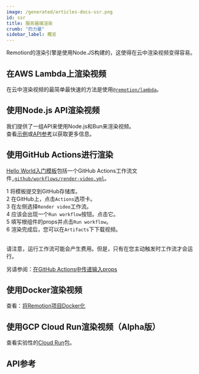 ```yaml
---
image: /generated/articles-docs-ssr.png
id: ssr
title: 服务器端渲染
crumb: "的力量"
sidebar_label: 概览
---
```



Remotion的渲染引擎是使用Node.JS构建的，这使得在云中渲染视频变得容易。

## 在AWS Lambda上渲染视频

在云中渲染视频的最简单最快速的方法是使用[`@remotion/lambda`](/docs/lambda)。

## 使用Node.js API渲染视频

我们提供了一组API来使用Node.js和Bun来渲染视频。  
查看[示例](/docs/ssr-node)或[API参考](/docs/renderer)以获取更多信息。

## 使用GitHub Actions进行渲染

[Hello World入门模板](https://github.com/remotion-dev/template-helloworld)包括一个GitHub Actions工作流文件[`.github/workflows/render-video.yml`](https://github.com/remotion-dev/template-helloworld/blob/main/.github/workflows/render-video.yml)。

<Step>1</Step> 将模板提交到GitHub存储库。<br/>
<Step>2</Step> 在GitHub上，点击<code>Actions</code>选项卡。<br/>
<Step>3</Step> 在左侧选择<code>Render video</code>工作流。<br/>
<Step>4</Step> 应该会出现一个<code>Run workflow</code>按钮。点击它。<br/>
<Step>5</Step> 填写根组件的props并点击<code>Run workflow</code>。<br/>
<Step>6</Step> 渲染完成后，您可以在<code>Artifacts</code>下下载视频。<br/><br/>

请注意，运行工作流可能会产生费用。但是，只有在您主动触发时工作流才会运行。

另请参阅：[在GitHub Actions中传递输入props](/docs/passing-props#passing-input-props-in-github-actions)

## 使用Docker渲染视频

查看：[将Remotion项目Docker化](/docs/docker)

## 使用GCP Cloud Run渲染视频（Alpha版）

查看实验性的[Cloud Run](/docs/cloudrun-alpha)包。

## API参考

<TableOfContents />

